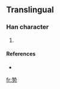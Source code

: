 ==Translingual==

===Han character===
{{Han char|rn=19|rad=力|as=08|sn=10|four=|canj=竹戈大尸 (HIKS)}}

# {{defn|Han|sort=力08}}

====References====
* {{Han ref|kx=0147.381|dkj=|dj=|hdz=|uh=351F|ud=13599|bh=|bd=}}

[[fr:㔟]]